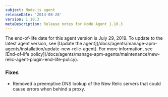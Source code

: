 ```yaml
---
subject: Node.js agent
releaseDate: '2014-08-28'
version: 1.10.3
metaDescription: Release notes for Node Agent 1.10.3
---
```


<Callout variant="important">
  The end-of-life date for this agent version is July 29, 2019. To update to the latest agent version, see [Update the agent](/docs/agents/manage-apm-agents/installation/update-new-relic-agent). For more information, see [End-of-life policy](/docs/agents/manage-apm-agents/maintenance/new-relic-agent-plugin-end-life-policy).
</Callout>

### Fixes

* Removed a preemptive DNS lookup of the New Relic servers that could cause errors when behind a proxy.
